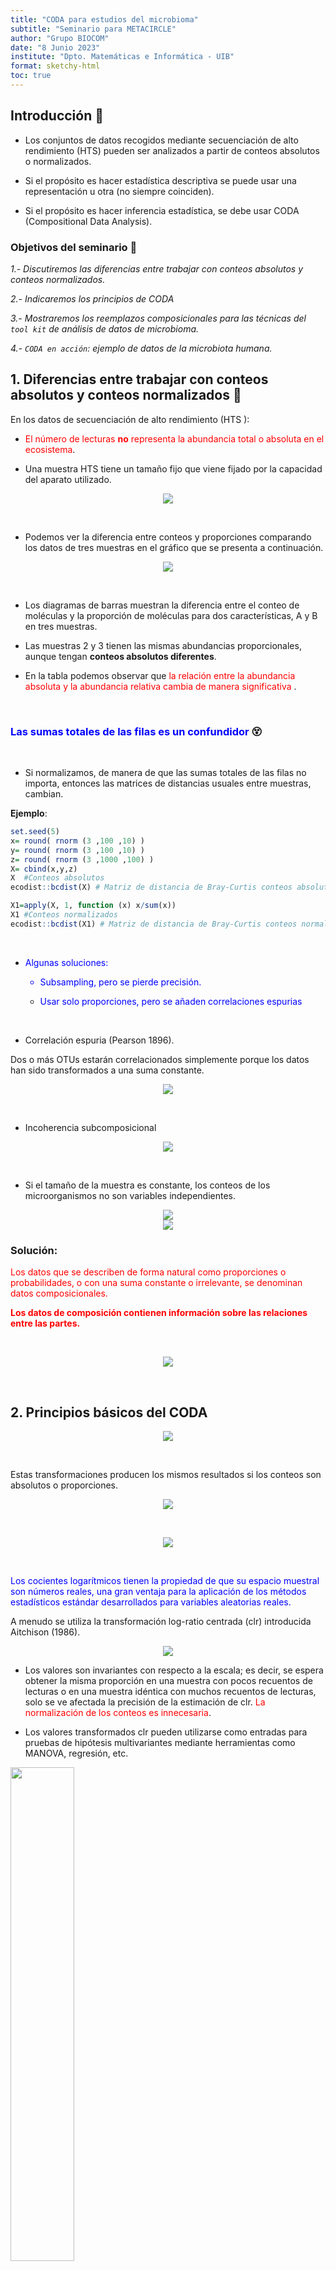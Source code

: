 ```yaml
---
title: "CODA para estudios del microbioma"
subtitle: "Seminario para METACIRCLE"
author: "Grupo BIOCOM"
date: "8 Junio 2023"
institute: "Dpto. Matemáticas e Informática - UIB"
format: sketchy-html
toc: true
---
```


## Introducción 👋

-   Los conjuntos de datos recogidos mediante secuenciación de alto rendimiento (HTS) pueden ser analizados a partir de conteos absolutos o normalizados.

-   Si el propósito es hacer estadística descriptiva se puede usar una representación u otra (no siempre coinciden).

-   Si el propósito es hacer inferencia estadística, se debe usar CODA (Compositional Data Analysis).

### Objetivos del seminario 🎯

*1.- Discutiremos las diferencias entre trabajar con conteos absolutos y conteos normalizados.*

*2.- Indicaremos los principios de CODA*

*3.- Mostraremos los reemplazos composicionales para las técnicas del `tool kit` de análisis de datos de microbioma.*

*4.- `CODA en acción`: ejemplo de datos de la microbiota humana.*

## 1. Diferencias entre trabajar con conteos absolutos y conteos normalizados 🤯

En los datos de secuenciación de alto rendimiento ([HTS]{.highlight} ):

-   <font color="red"> El número de lecturas **no** representa la abundancia total o absoluta en el ecosistema</font>.

-   [Una muestra HTS tiene un tamaño fijo]{.highlight} que viene fijado por la capacidad del aparato utilizado.

<center>![](images/poblacion.PNG)</center>

<br>

-   Podemos ver la diferencia entre conteos y proporciones comparando los datos de tres muestras en el gráfico que se presenta a continuación.

<center>![](images/abundancias_relativas.PNG)</center>

<br>

-   Los diagramas de barras muestran la diferencia entre el conteo de moléculas y la proporción de moléculas para dos características, A y B en tres muestras.

-   Las muestras 2 y 3 tienen las mismas abundancias proporcionales, aunque tengan **conteos absolutos diferentes**.

-   En la tabla podemos observar que <font color="red">la relación entre la abundancia absoluta y la abundancia relativa cambia de manera significativa </font>.

<br>

### <font color="blue">Las sumas totales de las filas es un confundidor </font> 😵

<br>

-   Si normalizamos, de manera de que las sumas totales de las filas no importa, entonces las matrices de distancias usuales entre muestras, cambian.

**Ejemplo**:

```r
set.seed(5)
x= round( rnorm (3 ,100 ,10) )
y= round( rnorm (3 ,100 ,10) )
z= round( rnorm (3 ,1000 ,100) )
X= cbind(x,y,z) 
X  #Conteos absolutos
ecodist::bcdist(X) # Matriz de distancia de Bray-Curtis conteos absolutos

X1=apply(X, 1, function (x) x/sum(x)) 
X1 #Conteos normalizados
ecodist::bcdist(X1) # Matriz de distancia de Bray-Curtis conteos normalizados
```

<br>

-   <font color="blue">Algunas soluciones:

    -   Subsampling, pero se pierde precisión.

    -   Usar solo proporciones, pero se añaden correlaciones espurias </font>

<br>

-   [Correlación espuria]{.highlight} (Pearson 1896).

Dos o más OTUs estarán correlacionados simplemente porque los datos han sido transformados a una suma constante.

<center>![](images/espuria.PNG)</center>

<br>

-   [Incoherencia subcomposicional]{.highlight}

<center>![](images/subcomposicion.PNG)</center>

<br>

-   Si el tamaño de la muestra es constante, los conteos de los microorganismos no son variables independientes.

<center>![](images/nature.PNG)</center>

<center>![](images/FP.PNG)</center>

### Solución:

::: box
<p class="text-danger">

<font color="red">Los datos que se describen de forma natural como proporciones o probabilidades, o con una suma constante o irrelevante, se denominan datos composicionales.

**Los datos de composición contienen información sobre las relaciones entre las partes.** </font>

</p>
:::

<br>

<center>![](images/frontiers.PNG)</center>

<br>

## 2. Principios básicos del CODA

<center>![](images/coda_1.PNG)</center>

<br>

[Estas transformaciones producen los mismos resultados si los conteos son absolutos o proporciones]{.highlight}.

<center>![](images/coda2.PNG)</center>

<br>

<center>![](images/coda3.PNG)</center>

<br>

<font color="blue"> Los cocientes logarítmicos tienen la propiedad de que su espacio muestral son números reales, una gran ventaja para la aplicación de los métodos estadísticos estándar desarrollados para variables aleatorias reales.</font>

A menudo se utiliza la transformación log-ratio centrada (clr) introducida Aitchison (1986).

<center>![](images/clr.PNG)</center>

-   Los valores son invariantes con respecto a la escala; es decir, se espera obtener la misma proporción en una muestra con pocos recuentos de lecturas o en una muestra idéntica con muchos recuentos de lecturas, solo se ve afectada la precisión de la estimación de clr. <font color="red"> La normalización de los conteos es innecesaria</font>.

-   Los valores transformados clr pueden utilizarse como entradas para pruebas de hipótesis multivariantes mediante herramientas como MANOVA, regresión, etc.

![](images/ceros.PNG){width="45%"}

-   La media (geométrica) no puede determinarse para datos dispersos sin eliminar, sustituir o estimar los valores de recuento 0.

-   Existen diversos métodos para tratar los valores de recuento tanto estimaciones puntuales utilizando el paquete `zCompositions` de R, como una distribución de probabilidad utilizando `ALDEx2` disponible en Bioconductor.

## 3. Reemplazos composicionales del `tool kit` tradicional 👀

<br>

<center>![](images/tecnicas_AD.PNG)</center>

<br>

**Distancia de Aitchison**

-   La distancia de Aitchison no es más que la distancia euclidiana entre muestras después de transformación clr.

<center>![](images/dA.PNG)</center>

<br>

**Correlaciones de datos composicionales**

Existen varias técnicas para analizar la correlación de los datos del microbioma que suelen ser matrices "sparce". Uno de ellos es:

-   [SparCC]{.highlight} En lugar de calcular todas las correlaciones posibles, utiliza la técnica de "shrinkage" para estimar solo las correlaciones más fuertes y confiables. Esto permite lidiar con matrices de datos de alta dimensionalidad.

### <font color="red"> Metodología </font>

::: box
<center>![](images/proceso.PNG)</center>
:::

## 4. CODA en acción 😎

<br>

<center>![](https://www.taiwisdom.org/artclnchdev/copy_of_timeout.gif){width="60%"}</center>
